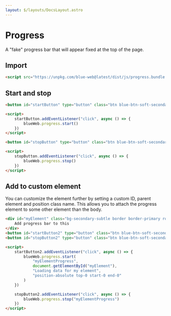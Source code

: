 ```yaml
---
layout: $/layouts/DocsLayout.astro
---
```



# Progress

A "fake" progress bar that will appear fixed at the top of the page.

## Import

```html use:RenderBlock
<script src="https://unpkg.com/blue-web@latest/dist/js/progress.bundle.js"></script>
```

## Start and stop

```html use:RenderBlock
<button id="startButton" type="button" class="btn blue-btn-soft-secondary">Start</button>

<script>
    startButton.addEventListener("click", async () => {
        blueWeb.progress.start()
    })
</script>
```

```html use:RenderBlock
<button id="stopButton" type="button" class="btn blue-btn-soft-secondary">Stop</button>

<script>
    stopButton.addEventListener("click", async () => {
        blueWeb.progress.stop()
    })
</script>
```

## Add to custom element

You can customize the element further by setting a custom ID, parent element and position class name. This allows you to attach the progress element to some other element than the body.

```html use:RenderBlock
<div id="myElement" class="bg-secondary-subtle border border-primary rounded-2 p-3 position-relative mb-1">
    Add progress bar to this
</div>
<button id="startButton2" type="button" class="btn blue-btn-soft-secondary">Start</button>
<button id="stopButton2" type="button" class="btn blue-btn-soft-secondary">Stop</button>

<script>
    startButton2.addEventListener("click", async () => {
        blueWeb.progress.start(
            "myElementProgress",
            document.getElementById("myElement"),
            "Loading data for my element",
            "position-absolute top-0 start-0 end-0"
        )
    })

    stopButton2.addEventListener("click", async () => {
        blueWeb.progress.stop("myElementProgress")
    })
</script>
```
